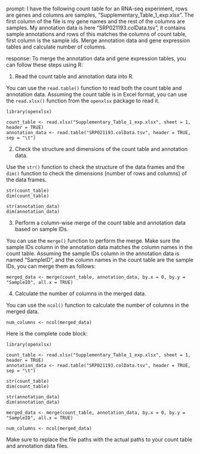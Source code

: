 prompt:
I have the following count table for an RNA-seq experiment, rows are genes and columns are samples, "Supplementary_Table_1_exp.xlsx". The first column of the file is my gene names and the rest of the columns are samples. My annotation data is here  "SRP021193.colData.tsv", it contains sample annotations and rows of this matches the columns of count table, first column is the sample ids. Merge annotation data and gene expression tables and calculate number of columns.

response:
To merge the annotation data and gene expression tables, you can follow these steps using R:

1. Read the count table and annotation data into R.

You can use the `read.table()` function to read both the count table and annotation data. Assuming the count table is in Excel format, you can use the `read.xlsx()` function from the `openxlsx` package to read it.
```
library(openxlsx)

count_table <- read.xlsx("Supplementary_Table_1_exp.xlsx", sheet = 1, header = TRUE)
annotation_data <- read.table("SRP021193.colData.tsv", header = TRUE, sep = "\t")
```

2. Check the structure and dimensions of the count table and annotation data.

Use the `str()` function to check the structure of the data frames and the `dim()` function to check the dimensions (number of rows and columns) of the data frames.
```
str(count_table)
dim(count_table)

str(annotation_data)
dim(annotation_data)
```

3. Perform a column-wise merge of the count table and annotation data based on sample IDs.

You can use the `merge()` function to perform the merge. Make sure the sample IDs column in the annotation data matches the column names in the count table. Assuming the sample IDs column in the annotation data is named "SampleID", and the column names in the count table are the sample IDs, you can merge them as follows:
```
merged_data <- merge(count_table, annotation_data, by.x = 0, by.y = "SampleID", all.x = TRUE)
```

4. Calculate the number of columns in the merged data.

You can use the `ncol()` function to calculate the number of columns in the merged data.
```
num_columns <- ncol(merged_data)
```

Here is the complete code block:
```
library(openxlsx)

count_table <- read.xlsx("Supplementary_Table_1_exp.xlsx", sheet = 1, header = TRUE)
annotation_data <- read.table("SRP021193.colData.tsv", header = TRUE, sep = "\t")

str(count_table)
dim(count_table)

str(annotation_data)
dim(annotation_data)

merged_data <- merge(count_table, annotation_data, by.x = 0, by.y = "SampleID", all.x = TRUE)

num_columns <- ncol(merged_data)
```

Make sure to replace the file paths with the actual paths to your count table and annotation data files.
